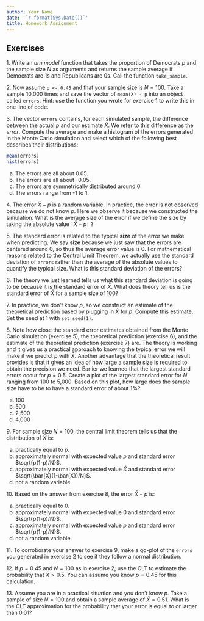 ```yaml
---
author: Your Name
date: '`r format(Sys.Date())`'
title: Homework Assignment
---
```

## Exercises

1\. Write an _urn model_ function that takes the proportion of Democrats $p$ and the sample size $N$ as arguments and returns the sample average if Democrats are 1s and Republicans are 0s. Call the function `take_sample`. 

2\. Now assume `p <- 0.45` and that your sample size is $N=100$. Take a sample 10,000 times and save the vector of `mean(X) - p` into an object called `errors`. Hint: use the function you wrote for exercise 1 to write this in one line of code.


3\. The vector `errors` contains, for each simulated sample, the difference between the actual $p$ and our estimate $\bar{X}$. We refer to this difference as the _error_. Compute the average and make a histogram of the errors generated in the Monte Carlo simulation and select which of the following best describes their distributions:

```r
mean(errors)
hist(errors)
```

a. The errors are all about 0.05.
b. The errors are all about -0.05.
c. The errors are symmetrically distributed around 0.
d. The errors range from -1 to 1.


4\. The error $\bar{X}-p$ is a random variable. In practice, the error is not observed because we do not know $p$. Here we observe it because we constructed the simulation.  What is the average size of the error if we define the size by taking the absolute value $\mid \bar{X} - p \mid$ ?


5\. The standard error is related to the typical **size** of the error we make when predicting. We say **size** because we just saw that the errors are centered around 0, so thus the average error value is 0. For mathematical reasons related to the Central Limit Theorem, we actually use the standard deviation of `errors` rather than the average of the absolute values to quantify the typical size. What is this standard deviation of the errors?

6\. The theory we just learned tells us what this standard deviation is going to be because it is the standard error of $\bar{X}$. What does theory tell us is the standard error of $\bar{X}$ for a sample size of 100?


7\. In practice, we don't know $p$, so we construct an estimate of the theoretical prediction based by plugging in $\bar{X}$ for $p$. Compute this estimate. Set the seed at 1 with `set.seed(1)`.


8\. Note how close the standard error estimates obtained from the Monte Carlo simulation (exercise 5), the theoretical prediction (exercise 6), and the estimate of the theoretical prediction (exercise 7) are. The theory is working and it gives us a practical approach to knowing the typical error we will make if we predict $p$ with $\bar{X}$. Another advantage that the theoretical result provides is that it gives an idea of how large a sample size is required to obtain the precision we need. Earlier we learned that the largest standard errors occur for $p=0.5$. Create a plot of the largest standard error for $N$ ranging from 100 to 5,000. Based on this plot, how large does the sample size have to be to have a standard error of about 1%?

a. 100
b. 500
c. 2,500
d. 4,000


9\. For sample size $N=100$, the central limit theorem tells us that the distribution of $\bar{X}$ is:

a. practically equal to $p$.
b. approximately normal with expected value $p$ and standard error $\sqrt{p(1-p)/N}$.
c. approximately normal with expected value $\bar{X}$ and standard error $\sqrt{\bar{X}(1-\bar{X})/N}$.
d. not a random variable.


10\. Based on the answer from exercise 8, the error $\bar{X} - p$ is:

a. practically equal to 0.
b. approximately normal with expected value $0$ and standard error $\sqrt{p(1-p)/N}$.
c. approximately normal with expected value $p$ and standard error $\sqrt{p(1-p)/N}$.
d. not a random variable.

11\. To corroborate your answer to exercise 9, make a qq-plot of the `errors` you generated in exercise 2 to see if they follow a normal distribution. 



12\. If $p=0.45$ and $N=100$ as in exercise 2, use the CLT to estimate the probability that $\bar{X}>0.5$. You can assume you know $p=0.45$ for this calculation.


13\. Assume you are in a practical situation and you don't know $p$. Take a sample of size $N=100$ and obtain a sample average of $\bar{X} = 0.51$. What is the CLT approximation for the probability that your error is equal to or larger than 0.01?





